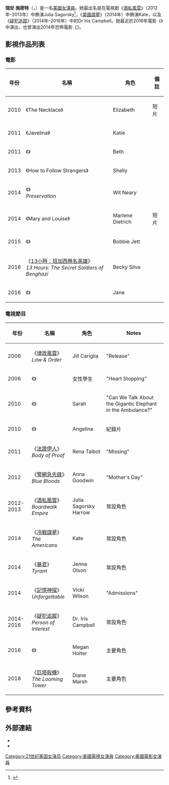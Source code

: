 {{noteTA
|G1=Show
|G2=Movie
|G3=TV
}}
{{Infobox person
| name          = 瑞安·施密特<br />Wrenn Schmidt
| image         = Wrenn Schmidt 2016-03-25 01.58 (cropped).jpg
| alt           = 
| caption       = 2016年的施密特
| birth_name    = Melinda Wrenn Schmidt
| birth_date    = {{birth date and age|1983|2|18}}
| birth_place   = {{USA}}[[南卡羅萊納州|南卡羅萊納州]][[列克星敦_(南卡罗来纳州)|萊辛頓]]
| alma_mater    = [[南方衛理公會大學|南方衛理公會大學]]<br />{{smaller|（B.F.A. Theatre Studies, 2005年）}}
| other_names   = 
| occupation    = [[演員|演員]]
| website       = {{URL|http://wrennschmidt.com/|WrennSchmidt.com}}
}}
'''瑞安·施密特'''（{{lang-en|Wrenn Schmidt}}，{{bd|1983年|2月18日|catIdx=}}）是一名[[美國|美國]][[女演員|女演員]]。她最出名是在電視劇《[[酒私風雲|酒私風雲]]》（2012年–2013年）中飾演Julia Sagorsky<ref>{{Cite web |url = http://www.hbo.com/boardwalk-empire/episodes/04/45-marriage-and-hunting/interview/wrenn-schmidt.html |title = Interview With Wrenn Schmidt |publisher = Home Box Office |language = en |access-date = 2016-10-27 |archive-date = 2016-12-06 |archive-url = https://web.archive.org/web/20161206174744/http://www.hbo.com/boardwalk-empire/episodes/04/45-marriage-and-hunting/interview/wrenn-schmidt.html |dead-url = no }}</ref>，《[[美國諜夢|美國諜夢]]》（2014年）中飾演Kate，以及《[[疑犯追蹤|疑犯追蹤]]》（2014年–2016年）中的Dr Iris Campbell。她最近於2016年電影《{{link-en|The Good Catholic|The Good Catholic}}》中演出，也曾演出2014年恐怖電影《{{link-en|猎杀禁区|Preservation (2014 film)}}》。

== 影視作品列表 ==
=== 電影 ===
{| class="wikitable sortable"
|-
! 年份
! 名稱
! 角色
! class="unsortable" | 備註
|-
| 2010
| 《The Necklace》
| Elizabeth
| 短片
|-
| 2011
| 《Javelina》
| Katie
|
|-
| 2011
| 《{{link-en|Our Idiot Brother|Our Idiot Brother}}》
| Beth
|
|-
| 2013
| 《How to Follow Strangers》
| Shelly
|
|-
| 2014
| 《{{link-en|猎杀禁区|Preservation (film)}}》<br/>''Preservation''
| Wit Neary
|
|-
| 2014
| 《Mary and Louise》
| Marlene Dietrich
| 短片
|-
| 2015
| 《{{link-en|I Saw the Light (film)|I Saw the Light (film)|I Saw the Light}}》
| Bobbie Jett
|
|-
| 2016
| 《[[13小時：班加西無名英雄|13小時：班加西無名英雄]]》<br/>''13 Hours: The Secret Soldiers of Benghazi''
| Becky Silva
|
|-
| 2016
| 《{{link-en|The Good Catholic|The Good Catholic}}》
| Jane
|
|}

=== 電視節目 ===
{| class="wikitable sortable"
|-
! 年份
! 名稱
! 角色
! class="unsortable" | Notes
|-
| 2006
| 《[[律政風雲|律政風雲]]》<br/>''Law & Order''
| Jill Cariglia
| "Release"
|-
| 2006
| 《{{link-en|3 lbs|3 lbs}}》
| 女性學生
| "Heart Stopping"
|-
| 2010
| 《{{link-en|Mercy (TV series)|Mercy (TV series)|Mercy}}》
| Sarah
| "Can We Talk About the Gigantic Elephant in the Ambulance?"
|-
| 2010
| 《{{link-en|Client 9: The Rise and Fall of Eliot Spitzer|Client 9: The Rise and Fall of Eliot Spitzer}}》
| Angelina
| 紀錄片
|-
| 2011
| 《[[法證伊人|法證伊人]]》<br/>''Body of Proof''
| Rena Talbot
| "Missing"
|-
| 2012
| 《[[警網急先鋒|警網急先鋒]]》<br/>''Blue Bloods''
| Anna Goodwin
| "Mother's Day"
|-
| 2012-2013
| 《[[酒私風雲|酒私風雲]]》<br/>''Boardwalk Empire''
| Julia Sagorsky Harrow
| 常設角色
|-
| 2014
| 《[[冷戰諜夢|冷戰諜夢]]》<br/>''The Americans''
| Kate
| 常設角色
|-
| 2014
| 《[[暴君_(電視劇)|暴君]]》<br/>''Tyrant''
| Jenna Olson
| 常設角色
|-
| 2014
| 《[[記憶神探|記憶神探]]》<br/>''Unforgettable''
| Vicki Wilson
| "Admissions"
|-
| 2014-2016
| 《[[疑犯追蹤|疑犯追蹤]]》<br/>''Person of Interest''
| Dr. Iris Campbell
| 常設角色
|-
| 2016
| 《{{link-en|Outcast (TV series)|Outcast (TV series)|Outcast}}》
| Megan Holter
| 主要角色
|-
| 2018
| 《[[巨塔殺機_(迷你劇)|巨塔殺機]]》<br/>''The Looming Tower''
| Diane Marsh
| 主要角色
|}

== 參考資料 ==
{{Reflist}}

== 外部連結 ==
* {{Official website|http://wrennschmidt.com/}}
* {{IMDb name|2486357}}

{{DEFAULTSORT:Schmidt, Wrenn}}
[[Category:21世纪美国女演员|Category:21世纪美国女演员]]
[[Category:美國電視女演員|Category:美國電視女演員]]
[[Category:美國電影女演員|Category:美國電影女演員]]